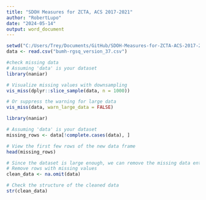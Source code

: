 ```yaml
---
title: "SDOH Measures for ZCTA, ACS 2017-2021"
author: "RobertLupo"
date: "2024-05-14"
output: word_document
---
```


```r
setwd("C:/Users/Trey/Documents/GitHub/SDOH-Measures-for-ZCTA-ACS-2017-2021/SDOH Measures for ZCTA, ACS 2017-2021")
data <- read.csv("bumh-rgsq_version_37.csv")

#check missing data
# Assuming 'data' is your dataset
library(naniar)

# Visualize missing values with downsampling
vis_miss(dplyr::slice_sample(data, n = 1000))

# Or suppress the warning for large data
vis_miss(data, warn_large_data = FALSE)

library(naniar)

# Assuming 'data' is your dataset
missing_rows <- data[!complete.cases(data), ]

# View the first few rows of the new data frame
head(missing_rows)

# Since the dataset is large enough, we can remove the missing data entries
# Remove rows with missing values
clean_data <- na.omit(data)

# Check the structure of the cleaned data
str(clean_data)

```

```r



```

